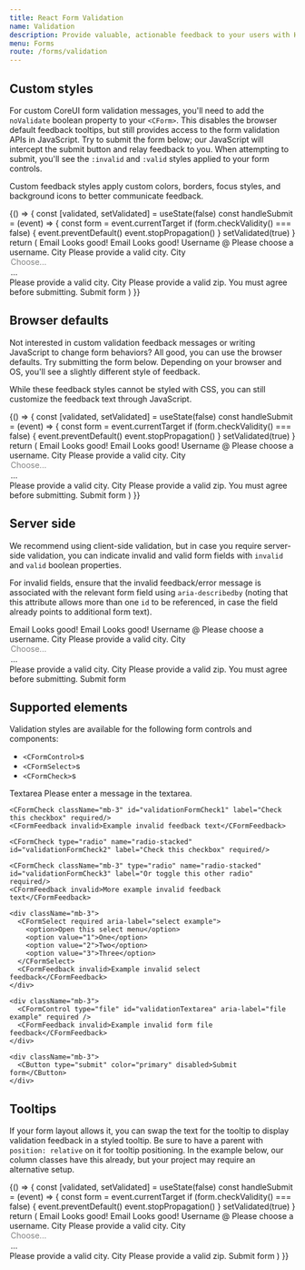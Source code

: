 ```yaml
---
title: React Form Validation
name: Validation
description: Provide valuable, actionable feedback to your users with HTML5 form validation, via browser default behaviors or custom styles and JavaScript.
menu: Forms
route: /forms/validation
---
```




<!-- ## How it works

Here's how form validation works with Bootstrap:

- HTML form validation is applied via CSS's two pseudo-classes, `:invalid` and `:valid`. It applies to `<input>`, `<select>`, and `<textarea>` elements.
- CoreUI for Bootstrap scopes the `:invalid` and `:valid` styles to parent `.was-validated` class, usually applied to the `<form>`. Otherwise, any required field without a value shows up as invalid on page load. This way, you may choose when to activate them (typically after form submission is attempted).
- To reset the appearance of the form (for instance, in the case of dynamic form submissions using AJAX), remove the `.was-validated` class from the `<form>` again after submission.
- As a fallback, `.is-invalid` and `.is-valid` classes may be used instead of the pseudo-classes for [server-side validation](#server-side). They do not require a `.was-validated` parent class.
- Due to constraints in how CSS works, we cannot (at present) apply styles to a `<label>` that comes before a form control in the DOM without the help of custom JavaScript.
- All modern browsers support the [constraint validation API](https://html.spec.whatwg.org/multipage/form-control-infrastructure.html#the-constraint-validation-api), a series of JavaScript methods for validating form controls.
- Feedback messages may utilize the [browser defaults](#browser-defaults) (different for each browser, and unstylable via CSS) or our custom feedback styles with additional HTML and CSS.
- You may provide custom validity messages with `setCustomValidity` in JavaScript.

With that in mind, consider the following demos for our custom form validation styles, optional server-side classes, and browser defaults. -->

## Custom styles

For custom CoreUI form validation messages, you'll need to add the `noValidate` boolean property to your `<CForm>`. This disables the browser default feedback tooltips, but still provides access to the form validation APIs in JavaScript. Try to submit the form below; our JavaScript will intercept the submit button and relay feedback to you. When attempting to submit, you'll see the `:invalid` and `:valid` styles applied to your form controls.

Custom feedback styles apply custom colors, borders, focus styles, and background icons to better communicate feedback. 

<Playground>
  {() => {
    const [validated, setValidated] = useState(false)
    const handleSubmit = (event) => {
      const form = event.currentTarget
      if (form.checkValidity() === false) {
        event.preventDefault()
        event.stopPropagation()
      }
      setValidated(true)
    }
    return (
      <CForm className="row g-3 needs-validation" noValidate validated={validated} onSubmit={handleSubmit}>
        <CCol md="4">
          <CFormLabel htmlFor="validationCustom01">Email</CFormLabel>
          <CFormControl type="text" id="validationCustom01" defaultValue="Mark" required/>
          <CFormFeedback valid>
            Looks good!
          </CFormFeedback>
        </CCol>
        <CCol md="4">
          <CFormLabel htmlFor="validationCustom02">Email</CFormLabel>
          <CFormControl type="text" id="validationCustom02" defaultValue="Otto" required/>
          <CFormFeedback valid>
            Looks good!
          </CFormFeedback>
        </CCol>
        <CCol md="4">
          <CFormLabel htmlFor="validationCustomUsername">Username</CFormLabel>
          <CInputGroup className="has-validation">
            <CInputGroupText id="inputGroupPrepend">@</CInputGroupText>
            <CFormControl type="text" id="validationCustomUsername" defaultValue="" aria-describedby="inputGroupPrepend" required/>
            <CFormFeedback invalid>
            Please choose a username.
            </CFormFeedback>
          </CInputGroup>
        </CCol>
        <CCol md="6">
          <CFormLabel htmlFor="validationCustom03">City</CFormLabel>
          <CFormControl type="text" id="validationCustom03" required/>
          <CFormFeedback invalid>
            Please provide a valid city.
          </CFormFeedback>
        </CCol>
        <CCol md="3">
          <CFormLabel htmlFor="validationCustom04">City</CFormLabel>
          <CFormSelect id="validationCustom04">
            <option disabled>Choose...</option>
            <option>...</option>
          </CFormSelect>
          <CFormFeedback invalid>
            Please provide a valid city.
          </CFormFeedback>
        </CCol>
        <CCol md="3">
          <CFormLabel htmlFor="validationCustom05">City</CFormLabel>
          <CFormControl type="text" id="validationCustom05" required/>
          <CFormFeedback invalid>
            Please provide a valid zip.
          </CFormFeedback>
        </CCol>
        <CCol xs="12">
          <CFormCheck type="checkbox" id="invalidCheck" label="Agree to terms and conditions" required/>
          <CFormFeedback invalid>
            You must agree before submitting.
          </CFormFeedback>
        </CCol>
        <CCol xs="12">
          <CButton color="primary" type="submit">Submit form</CButton>
        </CCol>
      </CForm>
    )
  }}
</Playground>

## Browser defaults

Not interested in custom validation feedback messages or writing JavaScript to change form behaviors? All good, you can use the browser defaults. Try submitting the form below. Depending on your browser and OS, you'll see a slightly different style of feedback.

While these feedback styles cannot be styled with CSS, you can still customize the feedback text through JavaScript.

<Playground>
  {() => {
    const [validated, setValidated] = useState(false)
    const handleSubmit = (event) => {
      const form = event.currentTarget
      if (form.checkValidity() === false) {
        event.preventDefault()
        event.stopPropagation()
      }
      setValidated(true)
    }
    return (
      <CForm className="row g-3 needs-validation" validated={validated} onSubmit={handleSubmit}>
        <CCol md="4">
          <CFormLabel htmlFor="validationDefault01">Email</CFormLabel>
          <CFormControl type="text" id="validationDefault01" defaultValue="Mark" required/>
          <CFormFeedback valid>
            Looks good!
          </CFormFeedback>
        </CCol>
        <CCol md="4">
          <CFormLabel htmlFor="validationDefault02">Email</CFormLabel>
          <CFormControl type="text" id="validationDefault02" defaultValue="Otto" required/>
          <CFormFeedback valid>
            Looks good!
          </CFormFeedback>
        </CCol>
        <CCol md="4">
          <CFormLabel htmlFor="validationDefaultUsername">Username</CFormLabel>
          <CInputGroup className="has-validation">
            <CInputGroupText id="inputGroupPrepend02">@</CInputGroupText>
            <CFormControl type="text" id="validationDefaultUsername" defaultValue="" aria-describedby="inputGroupPrepend02" required/>
            <CFormFeedback invalid>
            Please choose a username.
            </CFormFeedback>
          </CInputGroup>
        </CCol>
        <CCol md="6">
          <CFormLabel htmlFor="validationDefault03">City</CFormLabel>
          <CFormControl type="text" id="validationDefault03" required/>
          <CFormFeedback invalid>
            Please provide a valid city.
          </CFormFeedback>
        </CCol>
        <CCol md="3">
          <CFormLabel htmlFor="validationDefault04">City</CFormLabel>
          <CFormSelect id="validationDefault04">
            <option disabled>Choose...</option>
            <option>...</option>
          </CFormSelect>
          <CFormFeedback invalid>
            Please provide a valid city.
          </CFormFeedback>
        </CCol>
        <CCol md="3">
          <CFormLabel htmlFor="validationDefault05">City</CFormLabel>
          <CFormControl type="text" id="validationDefault05" required/>
          <CFormFeedback invalid>
            Please provide a valid zip.
          </CFormFeedback>
        </CCol>
        <CCol xs="12">
          <CFormCheck type="checkbox" id="invalidCheck" label="Agree to terms and conditions" required/>
          <CFormFeedback invalid>
            You must agree before submitting.
          </CFormFeedback>
        </CCol>
        <CCol xs="12">
          <CButton color="primary" type="submit">Submit form</CButton>
        </CCol>
      </CForm>
    )
  }}
</Playground>

## Server side

We recommend using client-side validation, but in case you require server-side validation, you can indicate invalid and valid form fields with `invalid` and `valid` boolean properties.

For invalid fields, ensure that the invalid feedback/error message is associated with the relevant form field using `aria-describedby` (noting that this attribute allows more than one `id` to be referenced, in case the field already points to additional form text).


<Playground>
  <CForm className="row g-3 needs-validation">
    <CCol md="4">
      <CFormLabel htmlFor="validationServer01">Email</CFormLabel>
      <CFormControl type="text" id="validationServer01" defaultValue="Mark" valid required/>
      <CFormFeedback valid>
        Looks good!
      </CFormFeedback>
    </CCol>
    <CCol md="4">
      <CFormLabel htmlFor="validationServer02">Email</CFormLabel>
      <CFormControl type="text" id="validationServer02" defaultValue="Otto" valid required/>
      <CFormFeedback valid>
        Looks good!
      </CFormFeedback>
    </CCol>
    <CCol md="4">
      <CFormLabel htmlFor="validationServerUsername">Username</CFormLabel>
      <CInputGroup className="has-validation">
        <CInputGroupText id="inputGroupPrepend03">@</CInputGroupText>
        <CFormControl type="text" id="validationServerUsername" defaultValue="" aria-describedby="inputGroupPrepend03" invalid required/>
        <CFormFeedback invalid>
        Please choose a username.
        </CFormFeedback>
      </CInputGroup>
    </CCol>
    <CCol md="6">
      <CFormLabel htmlFor="validationServer03">City</CFormLabel>
      <CFormControl type="text" id="validationServer03" invalid required/>
      <CFormFeedback invalid>
        Please provide a valid city.
      </CFormFeedback>
    </CCol>
    <CCol md="3">
      <CFormLabel htmlFor="validationServer04">City</CFormLabel>
      <CFormSelect id="validationServer04" invalid>
        <option disabled>Choose...</option>
        <option>...</option>
      </CFormSelect>
      <CFormFeedback invalid>
        Please provide a valid city.
      </CFormFeedback>
    </CCol>
    <CCol md="3">
      <CFormLabel htmlFor="validationServer05">City</CFormLabel>
      <CFormControl type="text" id="validationServer05" invalid required/>
      <CFormFeedback invalid>
        Please provide a valid zip.
      </CFormFeedback>
    </CCol>
    <CCol xs="12">
      <CFormCheck type="checkbox" id="invalidCheck" label="Agree to terms and conditions" invalid required/>
      <CFormFeedback invalid>
        You must agree before submitting.
      </CFormFeedback>
    </CCol>
    <CCol xs="12">
      <CButton color="primary" type="submit">Submit form</CButton>
    </CCol>
  </CForm>
</Playground>

## Supported elements

Validation styles are available for the following form controls and components:

- `<CFormControl>`s
- `<CFormSelect>`s
- `<CFormCheck>`s

<Playground>
  <CForm validated={true}>
    <div className="mb-3">
      <CFormLabel htmlFor="validationTextarea" className="form-label">Textarea</CFormLabel>
      <CFormControl component="textarea" id="validationTextarea" placeholder="Required example textarea" invalid required></CFormControl>
      <CFormFeedback invalid>
        Please enter a message in the textarea.
      </CFormFeedback>
    </div>

    <CFormCheck className="mb-3" id="validationFormCheck1" label="Check this checkbox" required/>
    <CFormFeedback invalid>Example invalid feedback text</CFormFeedback>

    <CFormCheck type="radio" name="radio-stacked" id="validationFormCheck2" label="Check this checkbox" required/>

    <CFormCheck className="mb-3" type="radio" name="radio-stacked" id="validationFormCheck3" label="Or toggle this other radio" required/>
    <CFormFeedback invalid>More example invalid feedback text</CFormFeedback>

    <div className="mb-3">
      <CFormSelect required aria-label="select example">
        <option>Open this select menu</option>
        <option value="1">One</option>
        <option value="2">Two</option>
        <option value="3">Three</option>
      </CFormSelect>
      <CFormFeedback invalid>Example invalid select feedback</CFormFeedback>
    </div>

    <div className="mb-3">
      <CFormControl type="file" id="validationTextarea" aria-label="file example" required />
      <CFormFeedback invalid>Example invalid form file feedback</CFormFeedback>
    </div>

    <div className="mb-3">
      <CButton type="submit" color="primary" disabled>Submit form</CButton>
    </div>
  </CForm>
</Playground>

## Tooltips

If your form layout allows it, you can swap the text for the tooltip to display validation feedback in a styled tooltip. Be sure to have a parent with `position: relative` on it for tooltip positioning. In the example below, our column classes have this already, but your project may require an alternative setup.

<Playground>
  {() => {
    const [validated, setValidated] = useState(false)
    const handleSubmit = (event) => {
      const form = event.currentTarget
      if (form.checkValidity() === false) {
        event.preventDefault()
        event.stopPropagation()
      }
      setValidated(true)
    }
    return (
      <CForm className="row g-3 needs-validation" noValidate validated={validated} onSubmit={handleSubmit}>
        <CCol md="4" className="position-relative">
          <CFormLabel htmlFor="validationTooltip01">Email</CFormLabel>
          <CFormControl type="text" id="validationTooltip01" defaultValue="Mark" required/>
          <CFormFeedback tooltip valid>
            Looks good!
          </CFormFeedback>
        </CCol>
        <CCol md="4" className="position-relative">
          <CFormLabel htmlFor="validationTooltip02">Email</CFormLabel>
          <CFormControl type="text" id="validationTooltip02" defaultValue="Otto" required/>
          <CFormFeedback tooltip valid>
            Looks good!
          </CFormFeedback>
        </CCol>
        <CCol md="4" className="position-relative">
          <CFormLabel htmlFor="validationTooltipUsername">Username</CFormLabel>
          <CInputGroup className="has-validation">
            <CInputGroupText id="inputGroupPrepend">@</CInputGroupText>
            <CFormControl type="text" id="validationTooltipUsername" defaultValue="" aria-describedby="inputGroupPrepend" required/>
            <CFormFeedback tooltip invalid>
            Please choose a username.
            </CFormFeedback>
          </CInputGroup>
        </CCol>
        <CCol md="6" className="position-relative">
          <CFormLabel htmlFor="validationTooltip03">City</CFormLabel>
          <CFormControl type="text" id="validationTooltip03" required/>
          <CFormFeedback tooltip invalid>
            Please provide a valid city.
          </CFormFeedback>
        </CCol>
        <CCol md="3" className="position-relative">
          <CFormLabel htmlFor="validationTooltip04">City</CFormLabel>
          <CFormSelect id="validationTooltip04" required>
            <option disabled value="">Choose...</option>
            <option>...</option>
          </CFormSelect>
          <CFormFeedback tooltip invalid>
            Please provide a valid city.
          </CFormFeedback>
        </CCol>
        <CCol md="3" className="position-relative">
          <CFormLabel htmlFor="validationTooltip05">City</CFormLabel>
          <CFormControl type="text" id="validationTooltip05" required/>
          <CFormFeedback tooltip invalid>
            Please provide a valid zip.
          </CFormFeedback>
        </CCol>
        <CCol xs="12" className="position-relative">
          <CButton color="primary" type="submit">Submit form</CButton>
        </CCol>
      </CForm>
    )
  }}
</Playground>